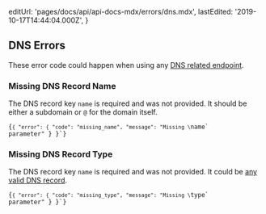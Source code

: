 
  editUrl: 'pages/docs/api/api-docs-mdx/errors/dns.mdx',
  lastEdited: '2019-10-17T14:44:04.000Z',
}

## DNS Errors

These error code could happen when using any [DNS related endpoint](#endpoints/dns).

### Missing DNS Record Name

The DNS record key `name` is required and was not provided. It should be either a subdomain or `@` for the domain itself.

<Code lang="json">{`{
  "error": {
    "code": "missing_name",
    "message": "Missing \`name\` parameter"
  }
}`}</Code>

### Missing DNS Record Type

The DNS record key `name` is required and was not provided. It could be [any valid DNS record](https://en.wikipedia.org/wiki/List_of_DNS_record_types).

<Code lang="json">{`{
  "error": {
    "code": "missing_type",
    "message": "Missing \`type\` parameter"
  }
}`}</Code>
